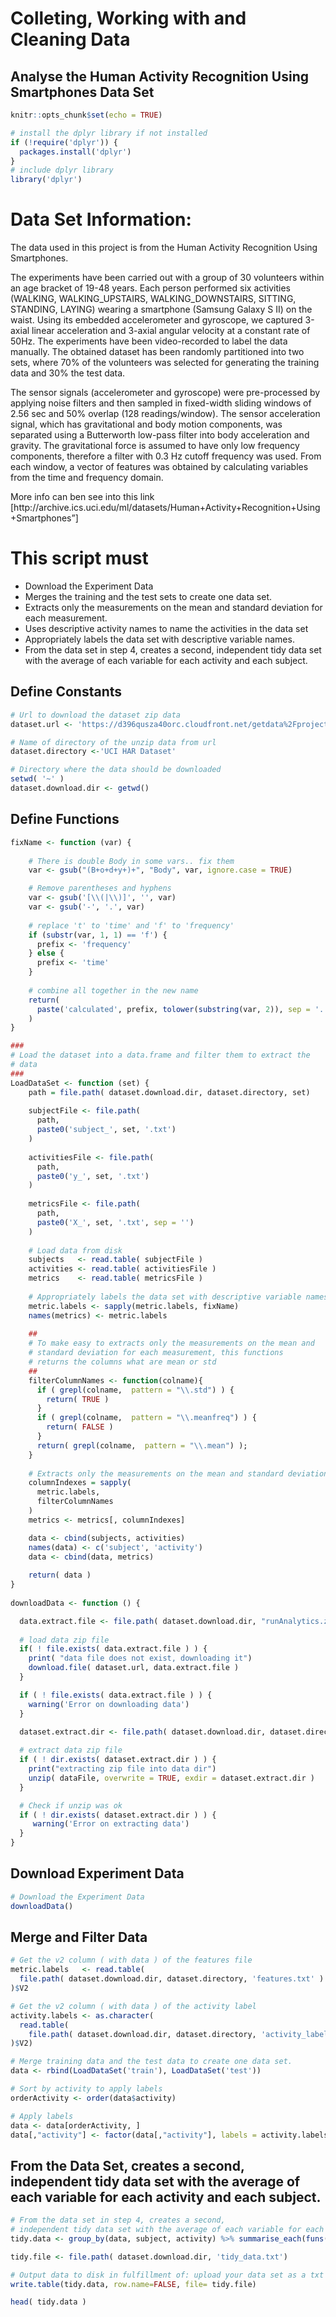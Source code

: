 # Colleting, Working with and Cleaning Data 
## Analyse the Human Activity Recognition Using Smartphones Data Set

```r
knitr::opts_chunk$set(echo = TRUE)
```

```r
# install the dplyr library if not installed
if (!require('dplyr')) {
  packages.install('dplyr')
}
# include dplyr library
library('dplyr')
```

# Data Set Information:

The data used in this project is from the Human Activity Recognition Using Smartphones.

The experiments have been carried out with a group of 30 volunteers within an age bracket of 19-48 years. Each person performed six activities (WALKING, WALKING_UPSTAIRS, WALKING_DOWNSTAIRS, SITTING, STANDING, LAYING) wearing a smartphone (Samsung Galaxy S II) on the waist. Using its embedded accelerometer and gyroscope, we captured 3-axial linear acceleration and 3-axial angular velocity at a constant rate of 50Hz. The experiments have been video-recorded to label the data manually. The obtained dataset has been randomly partitioned into two sets, where 70% of the volunteers was selected for generating the training data and 30% the test data. 

The sensor signals (accelerometer and gyroscope) were pre-processed by applying noise filters and then sampled in fixed-width sliding windows of 2.56 sec and 50% overlap (128 readings/window). The sensor acceleration signal, which has gravitational and body motion components, was separated using a Butterworth low-pass filter into body acceleration and gravity. The gravitational force is assumed to have only low frequency components, therefore a filter with 0.3 Hz cutoff frequency was used. From each window, a vector of features was obtained by calculating variables from the time and frequency domain.

More info can ben see into this link
[http://archive.ics.uci.edu/ml/datasets/Human+Activity+Recognition+Using+Smartphones"]

# This script must

* Download the Experiment Data
* Merges the training and the test sets to create one data set.
* Extracts only the measurements on the mean and standard deviation for each measurement.
* Uses descriptive activity names to name the activities in the data set
* Appropriately labels the data set with descriptive variable names.
* From the data set in step 4, creates a second, independent tidy data set with the average of each variable for each activity and each subject.

## Define Constants

```r
# Url to download the dataset zip data
dataset.url <- 'https://d396qusza40orc.cloudfront.net/getdata%2Fprojectfiles%2FUCI%20HAR%20Dataset.zip'

# Name of directory of the unzip data from url
dataset.directory <-'UCI HAR Dataset'

# Directory where the data should be downloaded
setwd( '~' )
dataset.download.dir <- getwd()
```

## Define Functions

```r

fixName <- function (var) {
  
    # There is double Body in some vars.. fix them
    var <- gsub("(B+o+d+y+)+", "Body", var, ignore.case = TRUE)

    # Remove parentheses and hyphens
    var <- gsub('[\\(|\\)]', '', var)
    var <- gsub('-', '.', var)
    
    # replace 't' to 'time' and 'f' to 'frequency'
    if (substr(var, 1, 1) == 'f') {
      prefix <- 'frequency'    
    } else {
      prefix <- 'time'
    }
    
    # combine all together in the new name
    return(
      paste('calculated', prefix, tolower(substring(var, 2)), sep = '.')
    )
}

###
# Load the dataset into a data.frame and filter them to extract the
# data
###
LoadDataSet <- function (set) {
    path = file.path( dataset.download.dir, dataset.directory, set)
    
    subjectFile <- file.path(
      path, 
      paste0('subject_', set, '.txt')
    )
    
    activitiesFile <- file.path(
      path, 
      paste0('y_', set, '.txt')
    )
    
    metricsFile <- file.path(
      path, 
      paste0('X_', set, '.txt', sep = '')
    )
    
    # Load data from disk
    subjects   <- read.table( subjectFile )
    activities <- read.table( activitiesFile )
    metrics    <- read.table( metricsFile )
    
    # Appropriately labels the data set with descriptive variable names. 
    metric.labels <- sapply(metric.labels, fixName)
    names(metrics) <- metric.labels
    
    ##
    # To make easy to extracts only the measurements on the mean and 
    # standard deviation for each measurement, this functions
    # returns the columns what are mean or std
    ##
    filterColumnNames <- function(colname){
      if ( grepl(colname,  pattern = "\\.std") ) {
        return( TRUE )
      }
      if ( grepl(colname,  pattern = "\\.meanfreq") ) {
        return( FALSE )
      }
      return( grepl(colname,  pattern = "\\.mean") );
    }
    
    # Extracts only the measurements on the mean and standard deviation for each measurement. 
    columnIndexes = sapply(
      metric.labels, 
      filterColumnNames
    )
    metrics <- metrics[, columnIndexes]

    data <- cbind(subjects, activities)
    names(data) <- c('subject', 'activity')
    data <- cbind(data, metrics)
    
    return( data )
}
 
downloadData <- function () {

  data.extract.file <- file.path( dataset.download.dir, "runAnalytics.zip")
  
  # load data zip file
  if( ! file.exists( data.extract.file ) ) {
    print( "data file does not exist, downloading it")
    download.file( dataset.url, data.extract.file )
  }

  if ( ! file.exists( data.extract.file ) ) {
    warning('Error on downloading data')
  }
  
  dataset.extract.dir <- file.path( dataset.download.dir, dataset.directory )

  # extract data zip file
  if ( ! dir.exists( dataset.extract.dir ) ) {
    print("extracting zip file into data dir")
    unzip( dataFile, overwrite = TRUE, exdir = dataset.extract.dir )
  }

  # Check if unzip was ok
  if ( ! dir.exists( dataset.extract.dir ) ) {
     warning('Error on extracting data')
  }
}
```

## Download Experiment Data

```r

# Download the Experiment Data
downloadData()

```

## Merge and Filter Data

```r

# Get the v2 column ( with data ) of the features file
metric.labels   <- read.table(
  file.path( dataset.download.dir, dataset.directory, 'features.txt' )
)$V2

# Get the v2 column ( with data ) of the activity label
activity.labels <- as.character(
  read.table(
    file.path( dataset.download.dir, dataset.directory, 'activity_labels.txt')
)$V2)

# Merge training data and the test data to create one data set.
data <- rbind(LoadDataSet('train'), LoadDataSet('test'))

# Sort by activity to apply labels
orderActivity <- order(data$activity)

# Apply labels
data <- data[orderActivity, ]
data[,"activity"] <- factor(data[,"activity"], labels = activity.labels)

```

## From the Data Set, creates a second, independent tidy data set with the average of each variable for each activity and each subject.

```r

# From the data set in step 4, creates a second, 
# independent tidy data set with the average of each variable for each activity and each subject.
tidy.data <- group_by(data, subject, activity) %>% summarise_each(funs(mean))

tidy.file <- file.path( dataset.download.dir, 'tidy_data.txt')

# Output data to disk in fulfillment of: upload your data set as a txt file created with write.table() using row.name=FALSE
write.table(tidy.data, row.name=FALSE, file= tidy.file)

head( tidy.data )
```